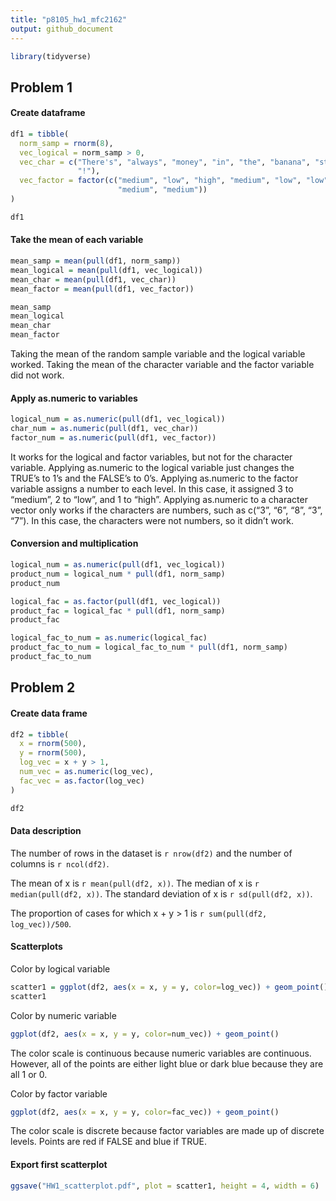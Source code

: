 ```yaml
---
title: "p8105_hw1_mfc2162"
output: github_document
---
```


```r
library(tidyverse)
```

## Problem 1

#### Create dataframe

```r
df1 = tibble(
  norm_samp = rnorm(8),
  vec_logical = norm_samp > 0,
  vec_char = c("There's", "always", "money", "in", "the", "banana", "stand",
               "!"),
  vec_factor = factor(c("medium", "low", "high", "medium", "low", "low",
                        "medium", "medium"))
)

df1
```


#### Take the mean of each variable

```r
mean_samp = mean(pull(df1, norm_samp))
mean_logical = mean(pull(df1, vec_logical))
mean_char = mean(pull(df1, vec_char))
mean_factor = mean(pull(df1, vec_factor))

mean_samp
mean_logical
mean_char
mean_factor
```

Taking the mean of the random sample variable and the logical variable worked.
Taking the mean of the character variable and the factor variable did not work.

#### Apply as.numeric to variables

```r
logical_num = as.numeric(pull(df1, vec_logical))
char_num = as.numeric(pull(df1, vec_char))
factor_num = as.numeric(pull(df1, vec_factor))
```

It works for the logical and factor variables, but not for the character
variable. Applying as.numeric to the logical variable just changes the TRUE's to
1's and the FALSE's to 0's. Applying as.numeric to the factor variable assigns a
number to each level. In this case, it assigned 3 to "medium", 2 to "low", and 1
to "high". Applying as.numeric to a character vector only works if the characters
are numbers, such as c("3", "6", "8", "3", "7"). In this case, the characters
were not numbers, so it didn't work.


#### Conversion and multiplication

```r
logical_num = as.numeric(pull(df1, vec_logical))
product_num = logical_num * pull(df1, norm_samp)
product_num

logical_fac = as.factor(pull(df1, vec_logical))
product_fac = logical_fac * pull(df1, norm_samp)
product_fac

logical_fac_to_num = as.numeric(logical_fac)
product_fac_to_num = logical_fac_to_num * pull(df1, norm_samp)
product_fac_to_num
```

## Problem 2

#### Create data frame

```r
df2 = tibble(
  x = rnorm(500),
  y = rnorm(500),
  log_vec = x + y > 1,
  num_vec = as.numeric(log_vec),
  fac_vec = as.factor(log_vec)
)

df2
```

#### Data description

The number of rows in the dataset is `r nrow(df2)` and the number of columns is
`r ncol(df2)`.

The mean of x is `r mean(pull(df2, x))`.
The median of x is `r median(pull(df2, x))`.
The standard deviation of x is `r sd(pull(df2, x))`.

The proportion of cases for which x + y > 1 is `r sum(pull(df2, log_vec))/500`.

#### Scatterplots


Color by logical variable
```r
scatter1 = ggplot(df2, aes(x = x, y = y, color=log_vec)) + geom_point()
scatter1
```


Color by numeric variable
```r
ggplot(df2, aes(x = x, y = y, color=num_vec)) + geom_point()
```

The color scale is continuous because numeric variables are continuous. However,
all of the points are either light blue or dark blue because they are all 1 or
0.


Color by factor variable
```r
ggplot(df2, aes(x = x, y = y, color=fac_vec)) + geom_point()
```

The color scale is discrete because factor variables are made up of discrete
levels. Points are red if FALSE and blue if TRUE.

#### Export first scatterplot

```r
ggsave("HW1_scatterplot.pdf", plot = scatter1, height = 4, width = 6)
```